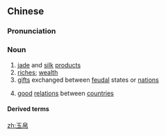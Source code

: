 ==Chinese==
{{zh-forms}}

===Pronunciation===
{{zh-pron
|m=yùbó
|c=juk6 baak6
|cat=n
}}

===Noun===
{{zh-noun}}

# [[jade]] and [[silk]] [[product]]s
# [[riches]]; [[wealth]]
# [[gift]]s exchanged between [[feudal]] states or [[nation]]s
# {{lb|zh|figurative}} [[good]] [[relation]]s between [[country|countries]]

====Derived terms====
{{zh-der|化干戈為玉帛}}

[[zh:玉帛]]